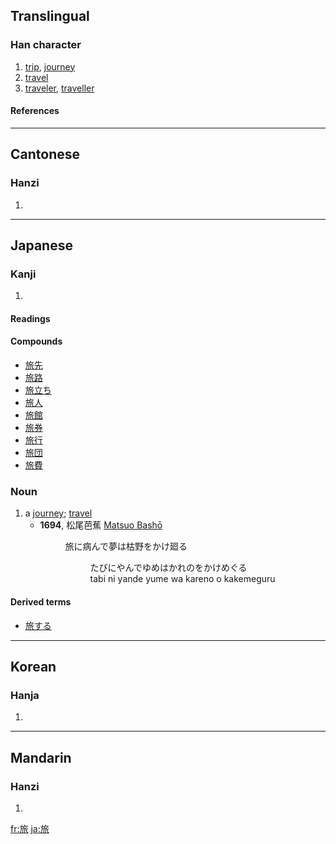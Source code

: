 {{see|旅}}

==Translingual==
===Han character===
{{Han char|rn=70|rad=方|as=06|sn=10|four=0823<sub>2</sub>|canj=卜尸人竹女 (YSOHV)}}
# [[trip]], [[journey]]
# [[travel]]
# [[traveler]], [[traveller]]
====References====
{{Han ref|kx=0483.020|dkj=13644|dj=0845.020|hdz=32178.070|uh=65C5|ud=26053|bh=AEC8|bd=44744}}

----
==Cantonese==
===Hanzi===
{{yue-hanzi|jyut=|y=leui5}}
# {{defn|Cantonese}}

----
==Japanese==

===Kanji===
{{ja-kanji|grade=3|rs=方06}}

# {{defn|Japanese}}

====Readings====
{{ja-readings|on=[[りょ]] (ryo)|kun=[[たび]] (tabi)}}

====Compounds====
* [[旅先]]
* [[旅路]]
* [[旅立ち]]
* [[旅人]]
* [[旅館]]
* [[旅券]]
* [[旅行]]
* [[旅団]]
* [[旅費]]

===Noun===
{{ja-noun|k|hira=たび|rom=tabi}}

# a [[journey]]; [[travel]]
#*'''1694''', 松尾芭蕉 [[w:Matsuo Bashō|Matsuo Bashō]]
#*:旅に病んで夢は枯野をかけ廻る
#*::たびにやんでゆめはかれのをかけめぐる
#*::tabi ni yande yume wa kareno o kakemeguru

====Derived terms====
*[[旅する]]

----

==Korean==
===Hanja===
{{ko-hanja|hangeul=려>여|eumhun=|rv=ryeo>yeo|mr=ryŏ>yŏ|y=lye>ye}}
# {{defn|Korean}}

----
==Mandarin==
===Hanzi===
{{cmn-hanzi|pin=[[lǚ]] ([[lü3]])|wg=lü<sup>3</sup>}}
# {{defn|Mandarin}}

[[fr:旅]]
[[ja:旅]]